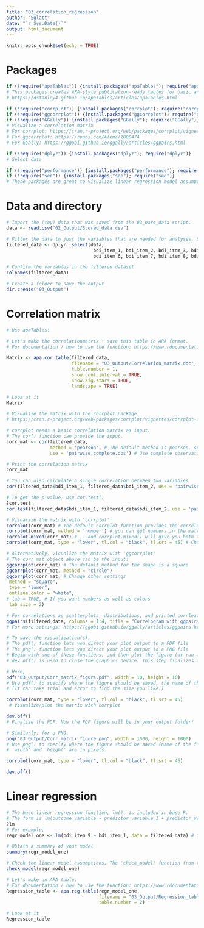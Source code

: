 ```yaml
---
title: "03_correlation_regression"
author: "Sglatt"
date: "`r Sys.Date()`"
output: html_document
---
```


```r
knitr::opts_chunk$set(echo = TRUE)
```

# Packages
```r
if (!require("apaTables")) {install.packages("apaTables"); require("apaTables")} 
# This packages creates APA-style publication-ready tables for basic analyses (e.g., correlations, regression, ANOVA)
# https://dstanley4.github.io/apaTables/articles/apaTables.html

if (!require("corrplot")) {install.packages("corrplot"); require("corrplot")} 
if (!require("ggcorrplot")) {install.packages("ggcorrplot"); require("ggcorrplot")} 
if (!require("GGally")) {install.packages("GGally"); require("GGally")} 
# Visualize a correlation matrix
# For corrplot: https://cran.r-project.org/web/packages/corrplot/vignettes/corrplot-intro.html
# For ggcorrplot: https://rpubs.com/Alema/1000474
# For GGally: https://ggobi.github.io/ggally/articles/ggpairs.html

if (!require("dplyr")) {install.packages("dplyr"); require("dplyr")} 
# Select data

if (!require("performance")) {install.packages("performance"); require("performance")} 
if (!require("see")) {install.packages("see"); require("see")} 
# These packages are great to visualize linear regression model assumptions. 
```

# Data and directory
```r
# Import the (toy) data that was saved from the 02_base_data script.
data <- read.csv("02_Output/Scored_data.csv")

# Filter the data to just the variables that are needed for analyses. Let's use the first 10 BDI-II items (arbitrary choice). 
filtered_data <- dplyr::select(data, 
                                bdi_item_1, bdi_item_2, bdi_item_3, bdi_item_4, bdi_item_5,
                                bdi_item_6, bdi_item_7, bdi_item_8, bdi_item_9, bdi_item_10)

# Confirm the variables in the filtered dataset
colnames(filtered_data)

# Create a folder to save the output
dir.create("03_Output")
```

# Correlation matrix
```r
# Use apaTables!

# Let's make the correlationmatrix + save this table in APA format.
# For documentation / how to use the function: https://www.rdocumentation.org/packages/apaTables/versions/2.0.8/topics/apa.cor.table

Matrix <- apa.cor.table(filtered_data, 
                        filename = "03_Output/Correlation_matrix.doc",
                        table.number = 1, 
                        show.conf.interval = TRUE, 
                        show.sig.stars = TRUE, 
                        landscape = TRUE)

# Look at it
Matrix

# Visualize the matrix with the corrplot package
# https://cran.r-project.org/web/packages/corrplot/vignettes/corrplot-intro.html

# corrplot needs a basic correlation matrix as input. 
# The cor() function can provide the input.
corr_mat <- cor(filtered_data,
                method = 'pearson', # The default method is pearson, so if you don't include this line you will get identical results.
                use = 'pairwise.complete.obs') # Use complete observations = missing data will be deleted.

# Print the correlation matrix
corr_mat

# You can also calculate a single correlation between two variables
cor(filtered_data$bdi_item_1, filtered_data$bdi_item_2, use = 'pairwise.complete.obs')

# To get the p-value, use cor.test()
?cor.test
cor.test(filtered_data$bdi_item_1, filtered_data$bdi_item_2, use = 'pairwise.complete.obs')

# Visualize the matrix with 'corrplot':
corrplot(corr_mat) # The default corrplot function provides the correlation strength through shape size
corrplot(corr_mat, method = 'number') # you can get numbers in the matrix by setting method = 'number'
corrplot.mixed(corr_mat) # ...and corrplot.mixed() will give you both the shapes and and numbers 
corrplot(corr_mat, type = "lower", tl.col = "black", tl.srt = 45) # Change some more features. There are much more details you can change (all in the html above)!

# Alternatively, visualize the matrix with 'ggcorrplot'
# The corr_mat object above can be the input:
ggcorrplot(corr_mat) # The default method for the shape is a square
ggcorrplot(corr_mat, method = "circle")
ggcorrplot(corr_mat, # Change other settings
 method = "square", 
 type = "lower",
 outline.color = "white",
# lab = TRUE, # If you want numbers as well as colors
 lab_size = 2)

# For correlations as scatterplots, distributions, and printed corrleation coefficients
ggpairs(filtered_data, columns = 1:4, title = "Correlogram with ggpairs()") 
# For more settings: https://ggobi.github.io/ggally/articles/ggpairs.html

# To save the visualization(s), 
# The pdf() function lets you direct your plot output to a PDF file
# The png() function lets you direct your plot output to a PNG file
# Begin with one of these functions, and then plot the figure (or run an object of the figure).
# dev.off() is used to close the graphics device. This step finalizes and saves the plot to the file (PDF or PNG).

# Here,
pdf("03_Output/Corr_matrix_figure.pdf", width = 10, height = 10) 
# Use pdf() to specify where the figure should be saved, the name of the file. and the height/width 
# (It can take trial and error to find the size you like!)

corrplot(corr_mat, type = "lower", tl.col = "black", tl.srt = 45) 
 # Visualize/plot the matrix with corrplot

dev.off() 
# Finalize the PDF. Now the PDF figure will be in your output folder!

# Similarly, for a PNG, 
png("03_Output/Corr_matrix_figure.png", width = 1000, height = 1000) 
# Use png() to specify where the figure should be saved (name of the file and the size of the image)
# 'width' and 'height' are in pixels. 

corrplot(corr_mat, type = "lower", tl.col = "black", tl.srt = 45)

dev.off() 
```

# Linear regression
```r
# The base linear regression function, lm(), is included in base R. 
# The form is lm(outcome_variable ~ predictor_variable_1 + predictor_variable_1, data = your_dataset). 
?lm
# For example, 
regr_model_one <- lm(bdi_item_9 ~ bdi_item_1, data = filtered_data) # fit regression model

# Obtain a summary of your model
summary(regr_model_one)

# Check the linear model assumptions. The 'check_model' function from the performance package is excellent for this:  
check_model(regr_model_one)

# Let's make an APA table:
# For documentation / how to use the function: https://www.rdocumentation.org/packages/apaTables/versions/2.0.8/topics/apa.reg.table
Regression_table <- apa.reg.table(regr_model_one, 
                                  filename = "03_Output/Regression_table.doc", 
                                  table.number = 2)

# Look at it
Regression_table
```

